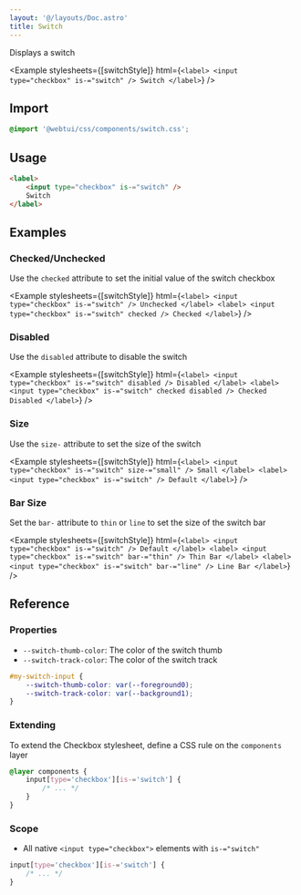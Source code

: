 ```yaml
---
layout: '@/layouts/Doc.astro'
title: Switch
---
```



Displays a switch

<Example
    stylesheets={[switchStyle]}
    html={`<label>
    <input type="checkbox" is-="switch" />
    Switch
</label>`}
/>

## Import

```css
@import '@webtui/css/components/switch.css';
```

## Usage

```html
<label>
    <input type="checkbox" is-="switch" />
    Switch
</label>
```

## Examples

### Checked/Unchecked

Use the `checked` attribute to set the initial value of the switch checkbox

<Example
    stylesheets={[switchStyle]}
    html={`
<label>
    <input type="checkbox" is-="switch" />
    Unchecked
</label>
<label>
    <input type="checkbox" is-="switch" checked />
    Checked
</label>
`}
/>

### Disabled

Use the `disabled` attribute to disable the switch

<Example
    stylesheets={[switchStyle]}
    html={`
<label>
    <input type="checkbox" is-="switch" disabled />
    Disabled
</label>
<label>
    <input type="checkbox" is-="switch" checked disabled />
    Checked Disabled
</label>
`}
/>

### Size

Use the `size-` attribute to set the size of the switch

<Example
    stylesheets={[switchStyle]}
    html={`
<label>
    <input type="checkbox" is-="switch" size-="small" />
    Small
</label>
<label>
    <input type="checkbox" is-="switch" />
    Default
</label>
`}
/>

### Bar Size

Set the `bar-` attribute to `thin` or `line` to set the size of the switch bar

<Example
    stylesheets={[switchStyle]}
    html={`
<label>
    <input type="checkbox" is-="switch" />
    Default
</label>
<label>
    <input type="checkbox" is-="switch" bar-="thin" />
    Thin Bar
</label>
<label>
    <input type="checkbox" is-="switch" bar-="line" />
    Line Bar
</label>
`}
/>

## Reference

### Properties

- `--switch-thumb-color`: The color of the switch thumb
- `--switch-track-color`: The color of the switch track

```css
#my-switch-input {
    --switch-thumb-color: var(--foreground0);
    --switch-track-color: var(--background1);
}
```

### Extending

To extend the Checkbox stylesheet, define a CSS rule on the `components` layer

```css
@layer components {
    input[type='checkbox'][is-='switch'] {
        /* ... */
    }
}
```

### Scope

- All native `<input type="checkbox">` elements with `is-="switch"`

```css
input[type='checkbox'][is-='switch'] {
    /* ... */
}
```
